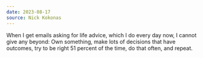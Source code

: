 ```yaml
---
date: 2023-08-17
source: Nick Kokonas
---
```


When I get emails asking for life advice, which I do every day now, I cannot give any beyond: Own something, make lots of decisions that have outcomes, try to be right 51 percent of the time, do that often, and repeat.
